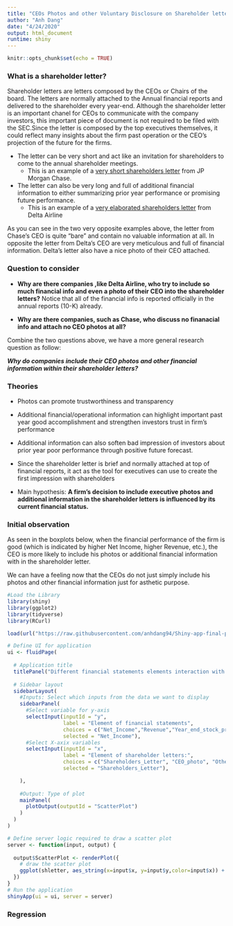 ```yaml
---
title: "CEOs Photos and other Voluntary Disclosure on Shareholder letters"
author: "Anh Dang"
date: "4/24/2020"
output: html_document
runtime: shiny
---
```


```r
knitr::opts_chunk$set(echo = TRUE)
```

### What is a shareholder letter? 
Shareholder letters are letters composed by the CEOs or Chairs of the board. The letters are normally attached to the Annual financial reports and delivered to the shareholder every year-end.
Although the shareholder letter is an important chanel for CEOs to communicate with the company investors, this important piece of document is not required to be filed with the SEC.Since the letter is composed by the top executives themselves, it could reflect many insights about the firm past operation or the CEO’s projection of the future for the firms.

* The letter can be very short and act like an invitation for shareholders to come to the annual shareholder meetings.
  + This is an example of a [very short shareholders letter](https://github.com/anhdang94/Shiny-app-final-project/blob/master/Examples/Chase%20shareholders%20letter.png) from JP Morgan Chase.
 
* The letter can also be very long and full of additional financial information to either summarizing prior year performance or promising future performance.
  + This is an example of a [very elaborated shareholders letter](https://github.com/anhdang94/Shiny-app-final-project/blob/master/Examples/Delta%20Airline%20shareholders%20letter.png) from Delta Airline


As you can see in the two very opposite examples above, the letter from Chase's CEO is quite "bare" and contain no valuable information at all. In opposite the letter from Delta's CEO are very meticulous and full of financial information. Delta's letter also have a nice photo of their CEO attached.



### Question to consider
*  __Why are there companies ,like Delta Airline, who try to include so much financial info and even a photo of their CEO into the shareholder letters?__  Notice that all of the financial info is reported officially in the annual reports (10-K) already. 


*  __Why are there companies, such as Chase, who discuss no finanacial info and attach no CEO photos at all?__  

Combine the two questions above, we have a more general research question as follow:

*__Why do companies include their CEO photos and other financial information within their shareholder letters?__*



### Theories

* Photos can promote trustworthiness and transparency

* Additional financial/operational information can highlight important past year good accomplishment and strengthen investors trust in firm’s performance

* Additional information can also soften bad impression of investors about prior year poor performance through positive future forecast.

* Since the shareholder letter is brief and normally attached at top of financial reports, it act as the tool for executives can use to create the first impression with shareholders

* Main hypothesis: __A firm’s decision to include executive photos and additional information in the shareholder letters is influenced by its current financial status.__



### Initial observation
As seen in the boxplots below, when the financial performance of the firm is good (which is indicated by higher Net Income, higher Revenue, etc.), the CEO is more likely to include his photos or additional financial information with in the shareholder letter. 

We can have a feeling now that the CEOs do not just simply include his photos and other financial information just for asthetic purpose.



```r
#Load the Library
library(shiny)
library(ggplot2)
library(tidyverse)
library(RCurl)

load(url("https://raw.githubusercontent.com/anhdang94/Shiny-app-final-project/master/Sharehoders_letter_part1.RData"))

# Define UI for application 
ui <- fluidPage(
  
  # Application title
  titlePanel("Different financial statements elements interaction with shareholder letter elements"),
  
  # Sidebar layout
  sidebarLayout(
    #Inputs: Select which inputs from the data we want to display
    sidebarPanel(
      #Select variable for y-axis
      selectInput(inputId = "y", 
                  label = "Element of financial statements",
                  choices = c("Net_Income","Revenue","Year_end_stock_price","EPS"), 
                  selected = "Net_Income"),
      #Select X-axix variables
      selectInput(inputId = "x", 
                  label = "Element of shareholder letters:",
                  choices = c("Shareholders_Letter", "CEO_photo", "Other_Financial_info"), 
                  selected = "Shareholders_Letter"),

    ),
    
    #Output: Type of plot
    mainPanel(
      plotOutput(outputId = "ScatterPlot") 
    )
  )
)

# Define server logic required to draw a scatter plot
server <- function(input, output) {
  
  output$ScatterPlot <- renderPlot({
    # draw the scatter plot
    ggplot(shletter, aes_string(x=input$x, y=input$y,color=input$x)) + geom_boxplot() #Notice the difference between the ggplots
  })
}
# Run the application 
shinyApp(ui = ui, server = server)

```


### Regression


```r


```






